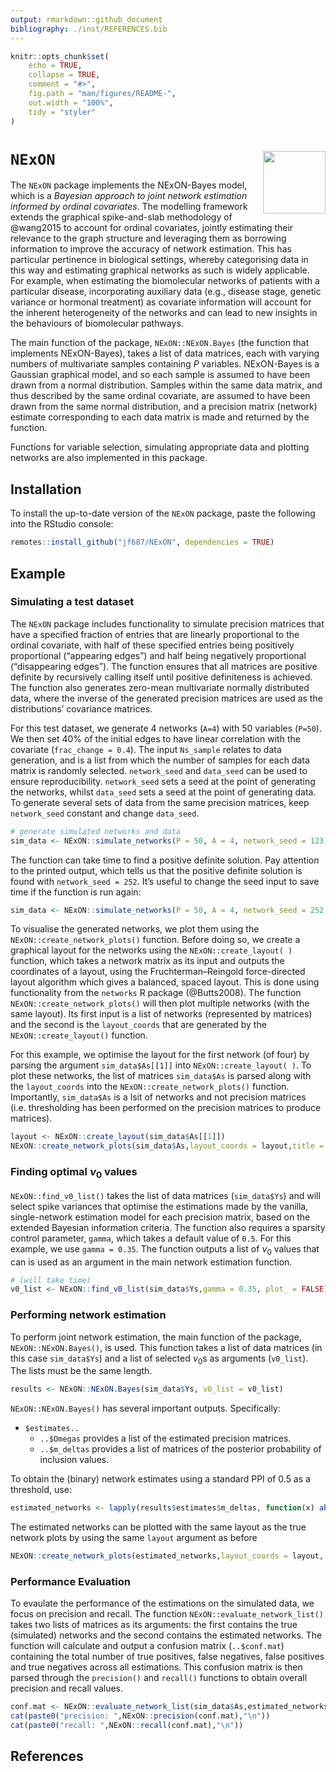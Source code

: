```yaml
---
output: rmarkdown::github_document
bibliography: ./inst/REFERENCES.bib
---
```


```r
knitr::opts_chunk$set(
    echo = TRUE,
    collapse = TRUE,
    comment = "#>",
    fig.path = "man/figures/README-",
    out.width = "100%",
    tidy = "styler"
)
```

# `NExON` <img src="man/figures/MRCBSU_logo_small.png" align="right" height="100"/>


The `NExON` package implements the NExON-Bayes model, which is a *Bayesian approach to joint network estimation informed by ordinal covariates*. The modelling framework extends the graphical spike-and-slab methodology of @wang2015 to account for ordinal covariates, jointly estimating their relevance to the graph structure and leveraging them as borrowing information to improve the accuracy of network estimation. This has particular pertinence in biological settings, whereby categorising data in this way and estimating graphical networks as such is widely applicable. For example, when estimating the biomolecular networks of patients with a particular disease, incorporating auxiliary data (e.g., disease stage, genetic variance or hormonal treatment) as covariate information will account for the inherent heterogeneity of the networks and can lead to new insights in the behaviours of biomolecular pathways.

The main function of the package, `NExON::NExON.Bayes` (the function that implements NExON-Bayes), takes a list of data matrices, each with varying numbers of multivariate samples containing *P* variables. NExON-Bayes is a Gaussian graphical model, and so each sample is assumed to have been drawn from a normal distribution. Samples within the same data matrix, and thus described by the same ordinal covariate, are assumed to have been drawn from the same normal distribution, and a precision matrix (network) estimate corresponding to each data matrix is made and returned by the function. 

Functions for variable selection, simulating appropriate data and plotting networks are also implemented in this package. 


## Installation

To install the up-to-date version of the `NExON` package, paste the following into the RStudio console:

```r
remotes::install_github("jf687/NExON", dependencies = TRUE)
```

## Example

### Simulating a test dataset

The `NExON` package includes functionality to simulate precision matrices that have a specified fraction of entries that are linearly proportional to the ordinal covariate, with half of these specified entries being positively proportional ("appearing edges") and half being negatively proportional ("disappearing edges"). The function ensures that all matrices are positive definite by recursively calling itself until positive definiteness is achieved. The function also generates zero-mean multivariate normally distributed data, where the inverse of the generated precision matrices are used as the distributions' covariance matrices. 

For this test dataset, we generate 4 networks (`A=4`) with 50 variables (`P=50`). We then set 40% of the initial edges to have linear correlation with the covariate (`frac_change = 0.4`). The input `Ns_sample` relates to data generation, and is a list from which the number of samples for each data matrix is randomly selected. `network_seed` and `data_seed` can be used to ensure reproducibility. `network_seed` sets a seed at the point of generating the networks, whilst `data_seed` sets a seed at the point of generating data. To generate several sets of data from the same precision matrices, keep `network_seed` constant and change `data_seed`.


```r
# generate simulated networks and data
sim_data <- NExON::simulate_networks(P = 50, A = 4, network_seed = 123, data_seed = 123, frac_change = 0.4, Ns_sample = c(150,150,150))
```

The function can take time to find a positive definite solution. Pay attention to the printed output, which tells us that the positive definite solution is found with `network_seed = 252`. It's useful to change the seed input to save time if the function is run again:
```r
sim_data <- NExON::simulate_networks(P = 50, A = 4, network_seed = 252, data_seed = 123, frac_change = 0.4, Ns_sample = c(150,150,150))
```

To visualise the generated networks, we plot them using the `NExON::create_network_plots()` function. Before doing so, we create a graphical layout for the networks using the `NExON::create_layout( )` function, which takes a network matrix as its input and outputs the coordinates of a layout, using the Fruchterman–Reingold force-directed layout algorithm which gives a balanced, spaced layout. This is done using functionality from the `networks` R package (@Butts2008). The function `NExON::create_network_plots()` will then plot multiple networks (with the same layout). Its first input is a list of networks (represented by matrices) and the second is the `layout_coords` that are generated by the `NExON::create_layout()` function. 

For this example, we optimise the layout for the first network (of four) by parsing the argument `sim_data$As[[1]]` into `NExON::create_layout( )`. To plot these networks, the list of matrices `sim_data$As` is parsed along with the `layout_coords` into the `NExON::create_network_plots()` function. Importantly, `sim_data$As` is a lsit of networks and not precision matrices (i.e. thresholding has been performed on the precision matrices to produce matrices).

```r
layout <- NExON::create_layout(sim_data$As[[1]])
NExON::create_network_plots(sim_data$As,layout_coords = layout,title = "Simulated (true) Networks")
```

### Finding optimal $\nu_0$ values

`NExON::find_v0_list()` takes the list of data matrices (`sim_data$Ys`) and will select spike variances that optimise the estimations made by the vanilla, single-network estimation model for each precision matrix, based on the extended Bayesian information criteria. The function also requires a sparsity control parameter, `gamma`, which takes a default value of `0.5`. For this example, we use `gamma = 0.35`.  The function outputs a list of $\nu_0$ values that can is used as an argument in the main network estimation function. 

```r
# (will take time)
v0_list <- NExON::find_v0_list(sim_data$Ys,gamma = 0.35, plot_ = FALSE)

```

### Performing network estimation

To perform joint network estimation, the main function of the package, `NExON::NExON.Bayes()`, is used. This function takes a list of data matrices (in this case `sim_data$Ys`) and a list of selected $\nu_0$s as arguments (`v0_list`). The lists must be the same length.  

```r
results <- NExON::NExON.Bayes(sim_data$Ys, v0_list = v0_list)

```

`NExON::NExON.Bayes()` has several important outputs. Specifically:

+ `$estimates..`
  + `..$Omegas` provides a list of the estimated precision matrices.
  + `..$m_deltas` provides a list of matrices of the posterior probability of inclusion values. 


To obtain the (binary) network estimates using a standard PPI of 0.5 as a threshold, use:
```r
estimated_networks <- lapply(results$estimates$m_deltas, function(x) abs(x)> 0.5)
```


The estimated networks can be plotted with the same layout as the true network plots by using the same `layout` argument as before

```r
NExON::create_network_plots(estimated_networks,layout_coords = layout, title = "Estimated Networks")
```

### Performance Evaluation

To evaulate the performance of the estimations on the simulated data, we focus on precision and recall. The function `NExON::evaluate_network_list()` takes two lists of matrices as its arguments: the first contains the true (simulated) networks and the second contains the estimated networks. The function will calculate and output a confusion matrix (`..$conf.mat`) containing the total number of true positives, false negatives, false positives and true negatives across all estimations. This confusion matrix is then parsed through the `precision()` and `recall()` functions to obtain overall precision and recall values. 

```r
conf.mat <- NExON::evaluate_network_list(sim_data$As,estimated_networks)$conf.mat
cat(paste0("precision: ",NExON::precision(conf.mat),"\n"))
cat(paste0("recall: ",NExON::recall(conf.mat),"\n"))
```


## References
